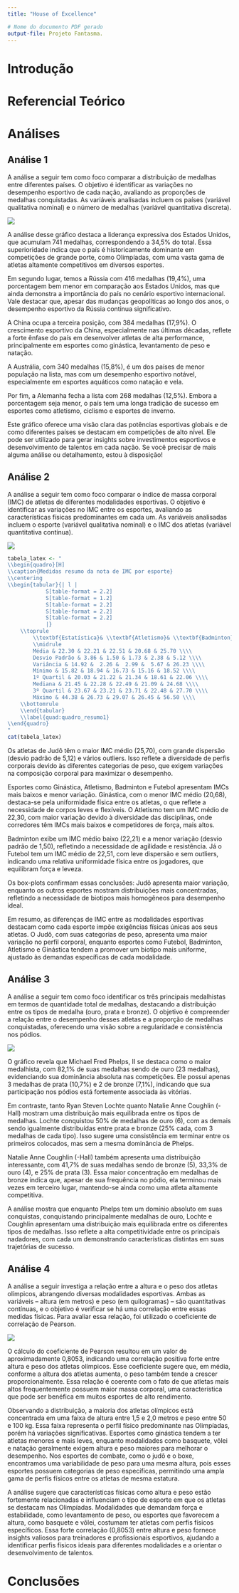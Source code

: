 ```yaml
---
title: "House of Excellence"

# Nome do documento PDF gerado
output-file: Projeto Fantasma.
---
```


# Introdução

# Referencial Teórico

# Análises

## Análise 1

A análise a seguir tem como foco comparar a distribuição de medalhas entre diferentes países. O objetivo é identificar as variações no desempenho esportivo de cada nação, avaliando as proporções de medalhas conquistadas. As variáveis analisadas incluem os países (variável qualitativa nominal) e o número de medalhas (variável quantitativa discreta).

![](colunas-uni-freq.png)

A análise desse gráfico destaca a liderança expressiva dos Estados Unidos, que acumulam 741 medalhas, correspondendo a 34,5% do total. Essa superioridade indica que o país é historicamente dominante em competições de grande porte, como Olimpíadas, com uma vasta gama de atletas altamente competitivos em diversos esportes.

Em segundo lugar, temos a Rússia com 416 medalhas (19,4%), uma porcentagem bem menor em comparação aos Estados Unidos, mas que ainda demonstra a importância do país no cenário esportivo internacional. Vale destacar que, apesar das mudanças geopolíticas ao longo dos anos, o desempenho esportivo da Rússia continua significativo.

A China ocupa a terceira posição, com 384 medalhas (17,9%). O crescimento esportivo da China, especialmente nas últimas décadas, reflete a forte ênfase do país em desenvolver atletas de alta performance, principalmente em esportes como ginástica, levantamento de peso e natação.

A Austrália, com 340 medalhas (15,8%), é um dos países de menor população na lista, mas com um desempenho esportivo notável, especialmente em esportes aquáticos como natação e vela.

Por fim, a Alemanha fecha a lista com 268 medalhas (12,5%). Embora a porcentagem seja menor, o país tem uma longa tradição de sucesso em esportes como atletismo, ciclismo e esportes de inverno.

Este gráfico oferece uma visão clara das potências esportivas globais e de como diferentes países se destacam em competições de alto nível. Ele pode ser utilizado para gerar insights sobre investimentos esportivos e desenvolvimento de talentos em cada nação. Se você precisar de mais alguma análise ou detalhamento, estou à disposição!

## Análise 2

A análise a seguir tem como foco comparar o índice de massa corporal (IMC) de atletas de diferentes modalidades esportivas. O objetivo é identificar as variações no IMC entre os esportes, avaliando as características físicas predominantes em cada um. As variáveis analisadas incluem o esporte (variável qualitativa nominal) e o IMC dos atletas (variável quantitativa contínua).

![](grafico2.jpg)

```r
tabela_latex <- "
\\begin{quadro}[H]
\\caption{Medidas resumo da nota de IMC por esporte}
\\centering
\\begin{tabular}{| l |
			S[table-format = 2.2]
			S[table-format = 1.2]
			S[table-format = 2.2]
			S[table-format = 2.2]
			S[table-format = 2.2]
			|}
	\\toprule
		\\textbf{Estatística}& \\textbf{Atletismo}& \\textbf{Badminton}& \\textbf{Futebol}& \\textbf{Ginástica}& \\textbf{Judô}\\\\
		\\midrule
		Média & 22.30 & 22.21 & 22.51 & 20.68 & 25.70 \\\\
		Desvio Padrão & 3.86 & 1.50 & 1.73 & 2.38 & 5.12 \\\\
		Variância & 14.92 &  2.26 &  2.99 &  5.67 & 26.23 \\\\
		Mínimo & 15.82 & 18.94 & 16.73 & 15.16 & 18.52 \\\\
		1º Quartil & 20.03 & 21.22 & 21.34 & 18.61 & 22.06 \\\\
		Mediana & 21.45 & 22.28 & 22.49 & 21.09 & 24.68 \\\\
		3º Quartil & 23.67 & 23.21 & 23.71 & 22.48 & 27.70 \\\\
		Máximo & 44.38 & 26.73 & 29.07 & 26.45 & 56.50 \\\\
	\\bottomrule
	\\end{tabular}
	\\label{quad:quadro_resumo1}
\\end{quadro}
"
cat(tabela_latex)

```

Os atletas de Judô têm o maior IMC médio (25,70), com grande dispersão (desvio padrão de 5,12) e vários outliers. Isso reflete a diversidade de perfis corporais devido às diferentes categorias de peso, que exigem variações na composição corporal para maximizar o desempenho.

Esportes como Ginástica, Atletismo, Badminton e Futebol apresentam IMCs mais baixos e menor variação. Ginástica, com o menor IMC médio (20,68), destaca-se pela uniformidade física entre os atletas, o que reflete a necessidade de corpos leves e flexíveis. O Atletismo tem um IMC médio de 22,30, com maior variação devido à diversidade das disciplinas, onde corredores têm IMCs mais baixos e competidores de força, mais altos.

Badminton exibe um IMC médio baixo (22,21) e a menor variação (desvio padrão de 1,50), refletindo a necessidade de agilidade e resistência. Já o Futebol tem um IMC médio de 22,51, com leve dispersão e sem outliers, indicando uma relativa uniformidade física entre os jogadores, que equilibram força e leveza.

Os box-plots confirmam essas conclusões: Judô apresenta maior variação, enquanto os outros esportes mostram distribuições mais concentradas, refletindo a necessidade de biotipos mais homogêneos para desempenho ideal.

Em resumo, as diferenças de IMC entre as modalidades esportivas destacam como cada esporte impõe exigências físicas únicas aos seus atletas. O Judô, com suas categorias de peso, apresenta uma maior variação no perfil corporal, enquanto esportes como Futebol, Badminton, Atletismo e Ginástica tendem a promover um biotipo mais uniforme, ajustado às demandas específicas de cada modalidade.

## Análise 3

A análise a seguir tem como foco identificar os três principais medalhistas em termos de quantidade total de medalhas, destacando a distribuição entre os tipos de medalha (ouro, prata e bronze). O objetivo é compreender a relação entre o desempenho desses atletas e a proporção de medalhas conquistadas, oferecendo uma visão sobre a regularidade e consistência nos pódios.

![](colunas-bi-freq-top-medalistas.png)

O gráfico revela que Michael Fred Phelps, II se destaca como o maior medalhista, com 82,1% de suas medalhas sendo de ouro (23 medalhas), evidenciando sua dominância absoluta nas competições. Ele possui apenas 3 medalhas de prata (10,7%) e 2 de bronze (7,1%), indicando que sua participação nos pódios está fortemente associada às vitórias.

Em contraste, tanto Ryan Steven Lochte quanto Natalie Anne Coughlin (-Hall) mostram uma distribuição mais equilibrada entre os tipos de medalhas. Lochte conquistou 50% de medalhas de ouro (6), com as demais sendo igualmente distribuídas entre prata e bronze (25% cada, com 3 medalhas de cada tipo). Isso sugere uma consistência em terminar entre os primeiros colocados, mas sem a mesma dominância de Phelps.

Natalie Anne Coughlin (-Hall) também apresenta uma distribuição interessante, com 41,7% de suas medalhas sendo de bronze (5), 33,3% de ouro (4), e 25% de prata (3). Essa maior concentração em medalhas de bronze indica que, apesar de sua frequência no pódio, ela terminou mais vezes em terceiro lugar, mantendo-se ainda como uma atleta altamente competitiva.

A análise mostra que enquanto Phelps tem um domínio absoluto em suas conquistas, conquistando principalmente medalhas de ouro, Lochte e Coughlin apresentam uma distribuição mais equilibrada entre os diferentes tipos de medalhas. Isso reflete a alta competitividade entre os principais nadadores, com cada um demonstrando características distintas em suas trajetórias de sucesso.

## Análise 4

A análise a seguir investiga a relação entre a altura e o peso dos atletas olímpicos, abrangendo diversas modalidades esportivas. Ambas as variáveis -- altura (em metros) e peso (em quilogramas) -- são quantitativas contínuas, e o objetivo é verificar se há uma correlação entre essas medidas físicas. Para avaliar essa relação, foi utilizado o coeficiente de correlação de Pearson.

![](disp_uni4.jpg)

O cálculo do coeficiente de Pearson resultou em um valor de aproximadamente 0,8053, indicando uma correlação positiva forte entre altura e peso dos atletas olímpicos. Esse coeficiente sugere que, em média, conforme a altura dos atletas aumenta, o peso também tende a crescer proporcionalmente. Essa relação é coerente com o fato de que atletas mais altos frequentemente possuem maior massa corporal, uma característica que pode ser benéfica em muitos esportes de alto rendimento.

Observando a distribuição, a maioria dos atletas olímpicos está concentrada em uma faixa de altura entre 1,5 e 2,0 metros e peso entre 50 e 100 kg. Essa faixa representa o perfil físico predominante nas Olimpíadas, porém há variações significativas. Esportes como ginástica tendem a ter atletas menores e mais leves, enquanto modalidades como basquete, vôlei e natação geralmente exigem altura e peso maiores para melhorar o desempenho. Nos esportes de combate, como o judô e o boxe, encontramos uma variabilidade de peso para uma mesma altura, pois esses esportes possuem categorias de peso específicas, permitindo uma ampla gama de perfis físicos entre os atletas de mesma estatura.

A análise sugere que características físicas como altura e peso estão fortemente relacionadas e influenciam o tipo de esporte em que os atletas se destacam nas Olimpíadas. Modalidades que demandam força e estabilidade, como levantamento de peso, ou esportes que favorecem a altura, como basquete e vôlei, costumam ter atletas com perfis físicos específicos. Essa forte correlação (0,8053) entre altura e peso fornece insights valiosos para treinadores e profissionais esportivos, ajudando a identificar perfis físicos ideais para diferentes modalidades e a orientar o desenvolvimento de talentos.

# Conclusões
